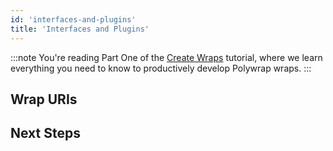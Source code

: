 ```yaml
---
id: 'interfaces-and-plugins'
title: 'Interfaces and Plugins'
---
```



:::note
You're reading Part One of the [Create Wraps](../introduction) tutorial, where we learn everything you need to know to productively develop Polywrap wraps.
:::



## **Wrap URIs**


## **Next Steps**
